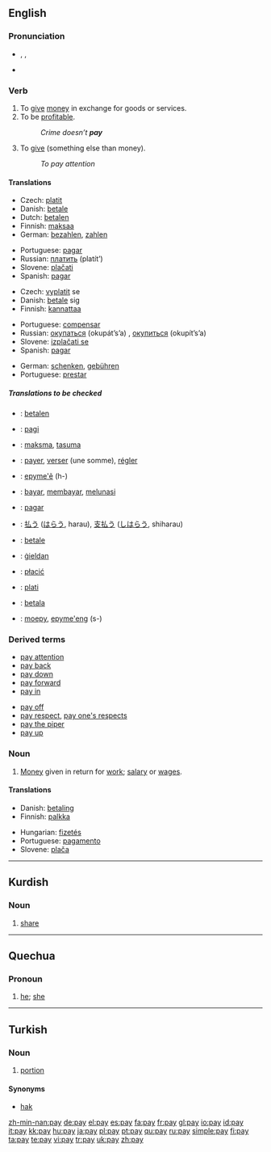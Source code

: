 {{wikipedia|dab=pay}}
==English==

{{rank|pass|doing|note|548|pay|red|unto|receive}}

===Pronunciation===
*{{enPR|pā}}, {{IPA|/peɪ/}}, {{SAMPA|/peI/}}
*{{audio|en-us-pay.ogg|Audio (US)}}
*:{{rhymes|eɪ}}

===Verb===
{{en-verb|pays|paying|paid|paid}}

# To [[give]] [[money]] in exchange for goods or services.
# To be [[profitable]].
#:''Crime doesn’t '''pay'''''
# {{context|figurative}} To [[give]] (something else than money).
#:''To pay attention''

====Translations====
{{trans-top|to give money in exchange for goods or services}}
*Czech: [[platit]]
*Danish: [[betale]]
*Dutch: [[betalen]]
*Finnish: [[maksaa]]
*German: [[bezahlen]], [[zahlen]]
{{trans-mid}}
*Portuguese: [[pagar]]
*Russian: [[платить]] (platít’) {{impf}}
*Slovene: [[plačati]]
*Spanish: [[pagar]]
{{trans-bottom}}

{{trans-top|to be profitable}}
*Czech: [[vyplatit]] se
*Danish: [[betale]] sig
*Finnish: [[kannattaa]]
{{trans-mid}}
*Portuguese: [[compensar]]
*Russian: [[окупаться]] (okupát’s’a) {{impf}}, [[окупиться]] (okupít’s’a) {{pf}}
*Slovene: [[izplačati se]]
*Spanish: [[pagar]]
{{trans-bottom}}

{{trans-top|to give}}
*German: [[schenken]], [[gebühren]]
*Portuguese: [[prestar]]
{{trans-mid}}
{{trans-bottom}}


=====Translations to be checked=====
{{checktrans}}
{{trans-top|translations to be checked}}
*{{ttbc|Dutch}}: [[betalen]]
*{{ttbc|Esperanto}}: [[pagi]]
*{{ttbc|Estonian}}: [[maksma]], [[tasuma]]
*{{ttbc|French}}: [[payer]], [[verser]] (une somme), [[régler]]
*{{ttbc|Guarani}}: [[epyme'ẽ]] (h-)
*{{ttbc|Indonesian}}: [[bayar]], [[bayar|membayar]], [[lunas|melunasi]]
*{{ttbc|Interlingua}}: [[pagar]]
{{trans-mid}}
*{{ttbc|Japanese}}: [[払う]] ([[はらう]], harau), [[支払う]] ([[しはらう]], shiharau)
*{{ttbc|Norwegian}}: [[betale]]
*{{ttbc|Old English}}: [[gieldan|ġieldan]]
*{{ttbc|Polish}}: [[płacić]]
*{{ttbc|Romanian}}: [[plati]]
*{{ttbc|Swedish}}: [[betala]]
*{{ttbc|Tupinambá}}: [[moepy]], [[epyme'eng]] (s-)
{{trans-bottom}}

===Derived terms===
{{top2}}
*[[pay attention]]
*[[pay back]]
*[[pay down]]
*[[pay forward]]
*[[pay in]]
{{mid2}}
*[[pay off]]
*[[pay respect]], [[pay one's respects]]
*[[pay the piper]]
*[[pay up]]
{{bottom}}

===Noun===
{{en-noun|-}}

# [[money|Money]] given in return for [[work]]; [[salary]] or [[wages]].

====Translations====
{{trans-top|money given in return for work}}
*Danish: [[betaling]] {{c}}
*Finnish: [[palkka]]
{{trans-mid}}
*Hungarian: [[fizetés]]
*Portuguese: [[pagamento]]
*Slovene: [[plača]] {{f}}
{{trans-bottom}}

----

==Kurdish==

===Noun===
{{infl|ku|noun}}

# [[share]]

----

==Quechua==

===Pronoun===
{{infl|qu|pronoun}}

# [[he]]; [[she]]

----

==Turkish==

===Noun===
{{infl|tr|noun}}

# [[portion]]

====Synonyms====
*[[hak]]

[[zh-min-nan:pay]]
[[de:pay]]
[[el:pay]]
[[es:pay]]
[[fa:pay]]
[[fr:pay]]
[[gl:pay]]
[[io:pay]]
[[id:pay]]
[[it:pay]]
[[kk:pay]]
[[hu:pay]]
[[ja:pay]]
[[pl:pay]]
[[pt:pay]]
[[qu:pay]]
[[ru:pay]]
[[simple:pay]]
[[fi:pay]]
[[ta:pay]]
[[te:pay]]
[[vi:pay]]
[[tr:pay]]
[[uk:pay]]
[[zh:pay]]